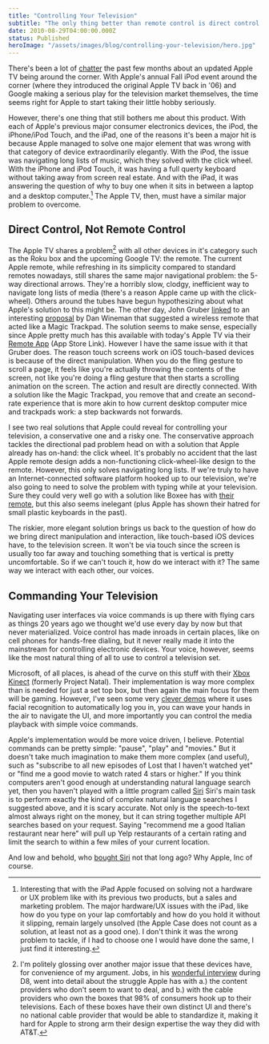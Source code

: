 ```yaml
---
title: "Controlling Your Television"
subtitle: "The only thing better than remote control is direct control."
date: 2010-08-29T04:00:00.000Z
status: Published
heroImage: "/assets/images/blog/controlling-your-television/hero.jpg"
---
```


There's been a lot of [chatter][engadget_rumor] the past few months about an updated Apple TV being around the corner. With Apple's annual Fall iPod event around the corner (where they introduced the original Apple TV back in '06) and Google making a serious play for the television market themselves, the time seems right for Apple to start taking their little hobby seriously.

However, there's one thing that still bothers me about this product. With each of Apple's previous major consumer electronics devices, the iPod, the iPhone/iPod Touch, and the iPad, one of the reasons it's been a major hit is because Apple managed to solve one major element that was wrong with that category of device extraordinarily elegantly. With the iPod, the issue was navigating long lists of music, which they solved with the click wheel. With the iPhone and iPod Touch, it was having a full querty keyboard without taking away from screen real estate. And with the iPad, it was answering the question of why to buy one when it sits in between a laptop and a desktop computer.[^1] The Apple TV, then, must have a similar major problem to overcome.

## Direct Control, Not Remote Control

The Apple TV shares a problem[^2] with all other devices in it's category such as the Roku box and the upcoming Google TV: the remote. The current Apple remote, while refreshing in its simplicity compared to standard remotes nowadays, still shares the same major navigational problem: the 5-way directional arrows. They're a horribly slow, clodgy, inefficient way to navigate long lists of media (there's a reason Apple came up with the click-wheel). Others around the tubes have begun hypothesizing about what Apple's solution to this might be. The other day, John Gruber [linked][gruber_remote_link] to an interesting [proposal][wineman_proposal] by Dan Wineman that suggested a wireless remote that acted like a Magic Trackpad. The solution seems to make sense, especially since Apple pretty much has this available with today's Apple TV via their [Remote App][remote_app_app_store] (App Store Link). However I have the same issue with it that Gruber does. The reason touch screens work on iOS touch-based devices is because of the direct manipulation. When you do the fling gesture to scroll a page, it feels like you're actually throwing the contents of the screen, not like you're doing a fling gesture that then starts a scrolling animation on the screen. The action and result are directly connected. With a solution like the Magic Trackpad, you remove that and create an second-rate experience that is more akin to how current desktop computer mice and trackpads work: a step backwards not forwards.

I see two real solutions that Apple could reveal for controlling your television, a conservative one and a risky one. The conservative approach tackles the directional pad problem head on with a solution that Apple already has on-hand: the click wheel. It's probably no accident that the last Apple remote design adds a non-functioning click-wheel-like design to the remote. However, this only solves navigating long lists. If we're truly to have an Internet-connected software platform hooked up to our television, we're also going to need to solve the problem with typing while at your television. Sure they could very well go with a solution like Boxee has with [their remote][boxee_remote_link], but this also seems inelegant (plus Apple has shown their hatred for small plastic keyboards in the past).

The riskier, more elegant solution brings us back to the question of how do we bring direct manipulation and interaction, like touch-based iOS devices have, to the television screen. It won't be via touch since the screen is usually too far away and touching something that is vertical is pretty uncomfortable. So if we can't touch it, how do we interact with it? The same way we interact with each other, our voices.

## Commanding Your Television    

Navigating user interfaces via voice commands is up there with flying cars as things 20 years ago we thought we'd use every day by now but that never materialized. Voice control has made inroads in certain places, like on cell phones for hands-free dialing, but it never really made it into the mainstream for controlling electronic devices. Your voice, however, seems like the most natural thing of all to use to control a television set. 

Microsoft, of all places, is ahead of the curve on this stuff with their [Xbox Kinect][kinect_link] (formerly Project Natal). Their implementation is way more complex than is needed for just a set top box, but then again the main focus for them will be gaming. However, I've seen some very [clever demos][kinect_trailer] where it uses facial recognition to automatically log you in, you can wave your hands in the air to navigate the UI, and more importantly you can control the media playback with simple voice commands.

Apple's implementation would be more voice driven, I believe. Potential commands can be pretty simple: "pause", "play" and "movies." But it doesn't take much imagination to make them more complex (and useful), such as "subscribe to all new episodes of Lost that I haven't watched yet" or "find me a good movie to watch rated 4 stars or higher." If you think computers aren't good enough at understanding natural language search yet, then you haven't played with a little program called [Siri][siri_link] Siri's main task is to perform exactly the kind of complex natural language searches I suggested above, and it is scary accurate. Not only is the speech-to-text almost always right on the money, but it can string together multiple API searches based on your request. Saying "recommend me a good Italian restaurant near here" will pull up Yelp restaurants of a certain rating and limit the search to within a few miles of your current location. 

And low and behold, who [bought Siri][apple_buys_siri] not that long ago? Why Apple, Inc of course.


[^1]: Interesting that with the iPad Apple focused on solving not a hardware or UX problem like with its previous two products, but a sales and marketing problem. The major hardware/UX issues with the iPad, like how do you type on your lap comfortably and how do you hold it without it slipping, remain largely unsolved (the Apple Case does not count as a solution, at least not as a good one). I don't think it was the wrong problem to tackle, if I had to choose one I would have done the same, I just find it interesting.

[^2]: I'm politely glossing over another major issue that these devices have, for convenience of my argument. Jobs, in his [wonderful interview][d8_interview] during D8, went into detail about the struggle Apple has with a.) the content providers who don't seem to want to deal, and b.) with the cable providers who own the boxes that 98% of consumers hook up to their televisions. Each of these boxes have their own distinct UI and there's no national cable provider that would be able to standardize it, making it hard for Apple to strong arm their design expertise the way they did with AT&T.

[engadget_rumor]: http://www.engadget.com/2010/08/11/upcoming-apple-tv-loses-1080p-playback-gains-apps/
[d8_interview]: http://d8.allthingsd.com/20100601/d8-video-steve-jobs-on-why-apple-tv-is-a-hobby/
[gruber_remote_link]: http://daringfireball.net/linked/2010/08/28/wineman-remote
[wineman_proposal]: http://venomousporridge.com/post/1014900307/itv-speculation
[remote_app_app_store]: http://itunes.apple.com/us/app/remote/id284417350?mt=8
[boxee_remote_link]: http://blog.boxee.tv/2010/01/05/by-the-pricking-of-my-thumbs-something-awesome-this-way-comes/
[kinect_link]: http://www.xbox.com/en-US/kinect
[kinect_trailer]: http://www.youtube.com/watch?v=XJNjTyBr1Hg
[siri_link]: http://siri.com/
[apple_buys_siri]: http://techcrunch.com/2010/04/28/apple-siri-200-million/